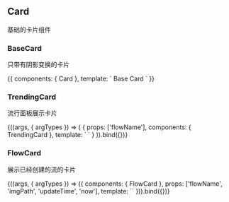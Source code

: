 


<Meta title='component/Card' />


## Card

基础的卡片组件

### BaseCard

只带有阴影变换的卡片


<Preview>
    <Story name='card'>{{
        components: {
            Card
        },
        template:
        `
          <Card :style='{ border: "solid #eee 1px" }'>Base Card</Card>
        `
    }}</Story>
</Preview>

### TrendingCard

流行面板展示卡片

<Preview>
    <Story
        name='trending-card'
        args={{
            flowName: 'Thrending Flow'
        }}
    >
        {((args, { argTypes }) => (
            {
                props: ['flowName'],
                components: { TrendingCard },
                template: `
                    <trending-card
                        :flowName='flowName'>
                    </trending-card>`
            }
        )).bind({})}
    </Story>
</Preview>

### FlowCard

展示已经创建的流的卡片

<Preview>
    <Story
        name='flow-card'
        args={{
            flowName: 'BaseName',
            imgPath: '',
            updateTime: new Date('2020-09-01T10:12:00.013+08:00'),
            now: new Date()
        }}
        argTypes={{
            now: {
                control: 'date'
            },
            updateTime: {
                control: 'date'
            }
        }}
    >{((args, { argTypes }) => ({
        components: { FlowCard },
        props: ['flowName', 'imgPath', 'updateTime', 'now'],
        template: `<flow-card :flowName='flowName' :imgPath='imgPath' :updateTime='updateTime' :now='now'></flow-card>`
    })).bind({})}</Story>
</Preview>